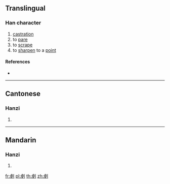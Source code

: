 {{character info/new}}
==Translingual==

===Han character===
{{Han char|rn=18|rad=刀|as=10|sn=12|four=|canj=YKLN|ids=⿰虔刂}}

# [[castration]]
# to [[pare]]
# to [[scrape]]
# to [[sharpen]] to a [[point]]

====References====
* {{Han ref|kx=0142.410|hdz=10350.010|uh=34FA|ud=13562}}

----

==Cantonese==

===Hanzi===
{{yue-hanzi|jyut=[[gin1]], [[gin6]], [[kin4]]|y=gin1, gin6, kin4}}

# {{defn|lang=yue|sort=刀10}}

----

==Mandarin==

===Hanzi===
{{cmn-hanzi|pin=[[jiàn]] ([[jian4]])|wg=chien<sup>4</sup>}}

# {{defn|lang=cmn|sort=刀10}}

[[fr:㓺]]
[[pl:㓺]]
[[th:㓺]]
[[zh:㓺]]